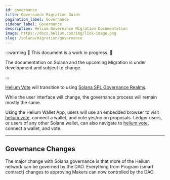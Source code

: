 ```yaml
---
id: governance
title: Governance Migration Guide
pagination_label: Governance
sidebar_label: Governance
description: Helium Governance Migration Documentation
image: https://docs.helium.com/img/link-image.png
slug: /solana/migration/governance
---
```



:::warning 🚧 This document is a work in progress. 🚧

The documentation on Solana and the upcoming Migration is under development and subject to change.

:::

[Helium Vote](https://helium.vote) will transition to using
[Solana SPL Governance Realms](https://app.realms.today/).

While the user interface will change, the governance process will remain mostly the same.

Using the Helium Wallet App, users will use an embedded browser to visit
[helium.vote](https://helium.vote), connect a wallet, and vote yes/no on proposals. Ledger users, or
users of any other Solana wallet, can also navigate to [helium.vote](https://helium.vote), connect a
wallet, and vote.

---

## Governance Changes

The major change with Solana governance is that more of the Helium network can be governed by the
DAO. Everything from Program (smart contract) changes to approving Makers can now controlled by the
DAO.
